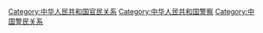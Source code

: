 [[Category:中华人民共和国官民关系|Category:中华人民共和国官民关系]]
[[Category:中华人民共和国警察|Category:中华人民共和国警察]]
[[Category:中国警民关系|Category:中国警民关系]]